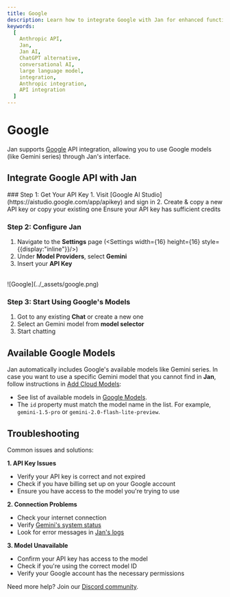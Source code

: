```yaml
---
title: Google
description: Learn how to integrate Google with Jan for enhanced functionality.
keywords:
  [
    Anthropic API,
    Jan,
    Jan AI,
    ChatGPT alternative,
    conversational AI,
    large language model,
    integration,
    Anthropic integration,
    API integration
  ]
---
```



# Google

Jan supports [Google](https://ai.google/get-started/our-models/) API integration, allowing you to use Google models (like Gemini series) through Jan's interface.

## Integrate Google API with Jan

<Steps>
### Step 1: Get Your API Key
1. Visit [Google AI Studio](https://aistudio.google.com/app/apikey) and sign in
2. Create & copy a new API key or copy your existing one

<Callout type='info'>
Ensure your API key has sufficient credits
</Callout>

### Step 2: Configure Jan

1. Navigate to the **Settings** page (<Settings width={16} height={16} style={{display:"inline"}}/>)
2. Under **Model Providers**, select **Gemini**
3. Insert your **API Key**

<br/>
![Google](../_assets/google.png)
<br/>

### Step 3: Start Using Google's Models

1. Got to any existing **Chat** or create a new one
2. Select an Gemini model from **model selector**
3. Start chatting
</Steps>

## Available Google Models

Jan automatically includes Google's available models like Gemini series. In case you want to use a specific
Gemini model that you cannot find in **Jan**, follow instructions in [Add Cloud Models](/docs/manage-models#add-models-1):
- See list of available models in [Google Models](https://ai.google.dev/gemini-api/docs/models/gemini).
- The `id` property must match the model name in the list. For example, `gemini-1.5-pro` or `gemini-2.0-flash-lite-preview`.

## Troubleshooting

Common issues and solutions:

**1. API Key Issues**
- Verify your API key is correct and not expired
- Check if you have billing set up on your Google account
- Ensure you have access to the model you're trying to use

**2. Connection Problems**
- Check your internet connection
- Verify [Gemini's system status](https://www.google.com/appsstatus/dashboard/)
- Look for error messages in [Jan's logs](/docs/troubleshooting#how-to-get-error-logs)

**3. Model Unavailable**
- Confirm your API key has access to the model
- Check if you're using the correct model ID
- Verify your Google account has the necessary permissions

Need more help? Join our [Discord community](https://discord.gg/FTk2MvZwJH).
